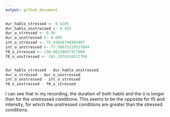 ```yaml
---
output: github_document
---
```



```r
dur_hablo_stressed <- 0.4285
dur_hablo_unstressed <- 0.425
dur_o_stressed <- 0.96
dur_o_unstressed <- 0.095
int_o_stressed <- 75.45650746885987
int_o_unstressed <- 77.70875119537644
f0_o_stressed <- 130.86138657317088 
f0_o_unstressed <- 161.7074516572704


dur_hablo_stressed - dur_hablo_unstressed
dur_o_stressed - dur_o_unstressed
int_o_unstressed - int_o_stressed
f0_o_unstressed - f0_o_stressed

```

I can see that in my recording, the duration of both habló and the ó is longer than for the unstressed conditions. This seems to be the opposite for f0 and intensity, for which the unstressed conditions are greater than the stressed conditions.
